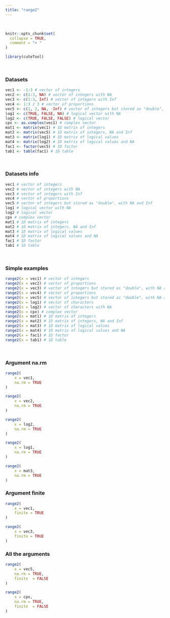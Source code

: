---
title: "range2"
---
<br>
```{r, include = FALSE}
knitr::opts_chunk$set(
  collapse = TRUE,
  comment = "> "
)
```

```{r setup}
library(cuteTool)
```
<br>

### Datasets

```{r}
vec1 <- -1:3 # vector of integers
vec2 <- c(1:3, NA) # vector of integers with NA
vec3 <- c(1:3, Inf) # vector of integers with Inf
vec4 <- 1:3 / 3 # vector of proportions
vec5 <- c(1, 2, NA, -Inf) # vector of integers but stored as "double", with NA and Inf
log1 <- c(TRUE, FALSE, NA) # logical vector with NA
log2 <- c(TRUE, FALSE, FALSE) # logical vector                    
cpx <- as.complex(vec1) # complex vector
mat1 <- matrix(vec1) # 1D matrix of integers
mat2 <- matrix(vec5) # 1D matrix of integers, NA and Inf
mat3 <- matrix(log1) # 1D matrix of logical values
mat4 <- matrix(log2) # 1D matrix of logical values and NA
fac1 <- factor(vec5) # 1D factor
tab1 <- table(fac1) # 1D table
```

<br>

### Datasets info

```{r}
vec1 # vector of integers
vec2 # vector of integers with NA
vec3 # vector of integers with Inf
vec4 # vector of proportions
vec5 # vector of integers but stored as "double", with NA and Inf
log1 # logical vector with NA
log2 # logical vector                    
cpx # complex vector
mat1 # 1D matrix of integers
mat2 # 1D matrix of integers, NA and Inf
mat3 # 1D matrix of logical values
mat4 # 1D matrix of logical values and NA
fac1 # 1D factor
tab1 # 1D table
```
<br>

### Simple examples

```{r}
range2(x = vec1) # vector of integers
range2(x = vec2) # vector of proportions
range2(x = vec3) # vector of integers but stored as "double", with NA and Inf
range2(x = vec4) # vector of proportions
range2(x = vec5) # vector of integers but stored as "double", with NA and Inf
range2(x = log1) # vector of characters
range2(x = log2) # vector of characters with NA
range2(x = cpx) # complex vector
range2(x = mat1) # 1D matrix of integers
range2(x = mat2) # 1D matrix of integers, NA and Inf
range2(x = mat3) # 1D matrix of logical values
range2(x = mat4) # 1D matrix of logical values and NA
range2(x = fac1) # 1D factor
range2(x = tab1) # 1D table
```
<br>

### Argument na.rm
```{r}
range2(
    x = vec1, 
    na.rm = TRUE
)

range2(
    x = vec2, 
    na.rm = TRUE
)

range2(
    x = log2, 
    na.rm = TRUE
)

range2(
    x = log1, 
    na.rm = TRUE
)

range2(
    x = mat3, 
    na.rm = TRUE
)
```

### Argument finite
```{r}
range2(
    x = vec1,
    finite = TRUE
)

range2(
    x = vec3,
    finite = TRUE
)
```

### All the arguments
```{r}
range2(
    x = vec5,
    na.rm = TRUE,
    finite  = FALSE
)

range2(
    x = cpx,
    na.rm = TRUE,
    finite  = FALSE
)
```